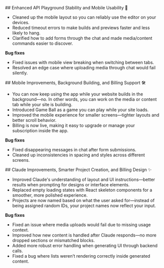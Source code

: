 <Update label="30th May 2025">
  ## Enhanced API Playground Stability and Mobile Usability 📱

  * Cleaned up the mobile layout so you can reliably use the editor on your devices.
  * Reduced timeout errors to make builds and previews faster and less likely to hang.
  * Clarified how to add forms through the chat and made media/content commands easier to discover.

  **Bug fixes**

  * Fixed issues with mobile view breaking when switching between tabs.
  * Resolved an edge case where uploading media through chat would fail silently.
</Update>

<Update label="23rd May 2025">
  ## Mobile Improvements, Background Building, and Billing Support 🛠️

  * You can now keep using the app while your website builds in the background—no. In other words, you can work on the media or content tab while your site is building.
  * Introduced Game Ball as a game you can play while your site loads.
  * Improved the mobile experience for smaller screens—tighter layouts and better scroll behavior.
  * Billing is now live, making it easy to upgrade or manage your subscription inside the app.

  **Bug fixes**

  * Fixed disappearing messages in chat after form submissions.
  * Cleaned up inconsistencies in spacing and styles across different screens.
</Update>



<Update label="16th May 2025">
  ## Claude Improvements, Smarter Project Creation, and Billing Design ✨

  * Improved Claude's understanding of layout and UI instructions—better results when prompting for designs or interface elements.
  * Replaced empty loading states with React skeleton components for a smoother, more polished experience.
  * Projects are now named based on what the user asked for—instead of being assigned random IDs, your project names now reflect your input.

  **Bug fixes**

  * Fixed an issue where media uploads would fail due to missing usage context.
  * Improved how new content is handled after Claude responds—no more dropped sections or mismatched blocks.
  * Added more robust error handling when generating UI through backend calls.
  * Fixed a bug where lists weren’t rendering correctly inside generated content.
</Update>